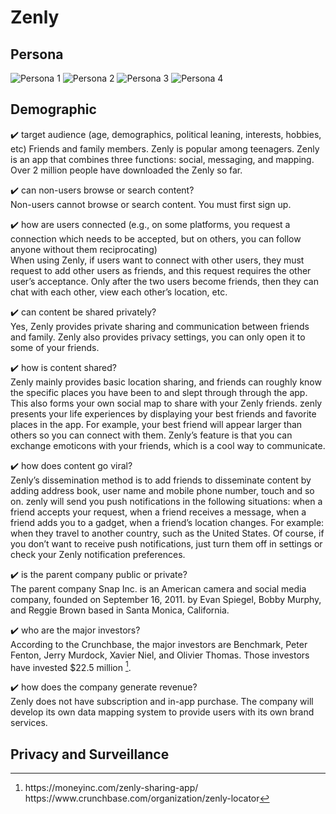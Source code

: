 # Zenly

## Persona

![Persona 1](assets/zenly/Persona 1.jpg)
![Persona 2](assets/zenly/persona2a.png)
![Persona 3](assets/zenly/Persona -- Zenly.png)
![Persona 4](assets/zenly/persona1.png)

## Demographic

✔️ target audience (age, demographics, political leaning, interests, hobbies, etc)
Friends and family members. Zenly is popular among teenagers. Zenly is an app that combines three functions: social, messaging, and mapping. Over 2 million people have downloaded the Zenly so far.

✔️ can non-users browse or search content?  
Non-users cannot browse or search content. You must first sign up.  

✔️ how are users connected (e.g., on some platforms, you request a connection which needs to be accepted, but on others, you can follow anyone without them reciprocating)  
When using Zenly, if users want to connect with other users, they must request to add other users as friends, and this request requires the other user's acceptance. Only after the two users become friends, then they can chat with each other, view each other's location, etc.

✔️ can content be shared privately?  
Yes, Zenly provides private sharing and communication between friends and family. Zenly also provides privacy settings, you can only open it to some of your friends.

✔️ how is content shared?  
Zenly mainly provides basic location sharing, and friends can roughly know the specific places you have been to and slept through through the app. This also forms your own social map to share with your Zenly friends. zenly presents your life experiences by displaying your best friends and favorite places in the app. For example, your best friend will appear larger than others so you can connect with them. Zenly's feature is that you can exchange emoticons with your friends, which is a cool way to communicate.

✔️ how does content go viral?  
Zenly's dissemination method is to add friends to disseminate content by adding address book, user name and mobile phone number, touch and so on. zenly will send you push notifications in the following situations: when a friend accepts your request, when a friend receives a message, when a friend adds you to a gadget, when a friend's location changes. For example: when they travel to another country, such as the United States. Of course, if you don't want to receive push notifications, just turn them off in settings or check your Zenly notification preferences.

✔️ is the parent company public or private?  
The parent company Snap Inc. is an American camera and social media company, founded on September 16, 2011. by Evan Spiegel, Bobby Murphy, and Reggie Brown based in Santa Monica, California.
 
✔️ who are the major investors?  
According to the Crunchbase, the major investors are Benchmark, Peter Fenton, Jerry Murdock, Xavier Niel, and Olivier Thomas.
Those investors have invested $22.5 million ^[https://moneyinc.com/zenly-sharing-app/
https://www.crunchbase.com/organization/zenly-locator]. 

✔️ how does the company generate revenue?  
Zenly does not have subscription and in-app purchase. The company will develop its own data mapping system to provide users with its own brand services. 

## Privacy and Surveillance
